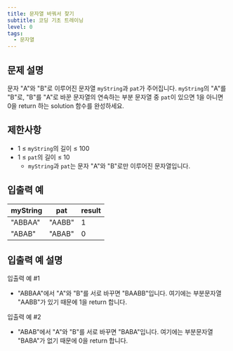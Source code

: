 ```yaml
---
title: 문자열 바꿔서 찾기
subtitle: 코딩 기초 트레이닝
level: 0
tags:
  - 문자열
---
```


## 문제 설명

문자 "A"와 "B"로 이루어진 문자열 `myString`과 `pat`가 주어집니다. `myString`의 "A"를 "B"로, "B"를 "A"로 바꾼 문자열의 연속하는 부분 문자열 중 `pat`이 있으면 1을 아니면 0을 return 하는 solution 함수를 완성하세요.

## 제한사항

- 1 ≤ `myString`의 길이 ≤ 100
- 1 ≤ `pat`의 길이 ≤ 10
  - `myString`과 `pat`는 문자 "A"와 "B"로만 이루어진 문자열입니다.

## 입출력 예

| myString | pat    | result |
| -------- | ------ | ------ |
| "ABBAA"  | "AABB" | 1      |
| "ABAB"   | "ABAB" | 0      |

## 입출력 예 설명

입출력 예 #1

- "ABBAA"에서 "A"와 "B"를 서로 바꾸면 "BAABB"입니다. 여기에는 부분문자열 "AABB"가 있기 때문에 1을 return 합니다.

입출력 예 #2

- "ABAB"에서 "A"와 "B"를 서로 바꾸면 "BABA"입니다. 여기에는 부분문자열 "BABA"가 없기 때문에 0을 return 합니다.
